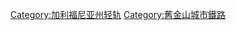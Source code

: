 {{Cat main|舊金山輕軌}}
{{Commons cat|Muni Metro}}

[[Category:加利福尼亚州轻轨|Category:加利福尼亚州轻轨]]
[[Category:舊金山城市鐵路|Category:舊金山城市鐵路]]